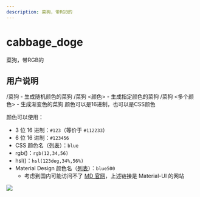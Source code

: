 ```yaml
---
description: 菜狗，带RGB的
---
```


# cabbage_doge
菜狗，带RGB的

## 用户说明

<Command name="菜狗" brief="生成彩色菜狗GIF" perm="cabbage_doge">

/菜狗 - 生成随机颜色的菜狗
/菜狗 &lt;颜色&gt; - 生成指定颜色的菜狗
/菜狗 &lt;多个颜色&gt; - 生成渐变色的菜狗
颜色可以是16进制，也可以是CSS颜色

</Command>

颜色可以使用：
* 3 位 16 进制：`#123`（等价于 `#112233`）
* 6 位 16 进制：`#123456`
* CSS 颜色名（[列表](https://developer.mozilla.org/en-US/docs/Web/CSS/named-color#value)）：`blue`
* rgb()：`rgb(12,34,56)`
* hsl()：`hsl(123deg,34%,56%)`
* Material Design 颜色名（[列表](https://mui.com/zh/material-ui/customization/color/#2014-material-design-color-palettes)）：`blue500`
  * 考虑到国内可能访问不了 [MD 官网](https://material.io/design/color/the-color-system.html)，上述链接是 Material-UI 的网站

<Example input="菜狗 red green blue">

![](/img/example_cabbage_doge.gif)

</Example>
